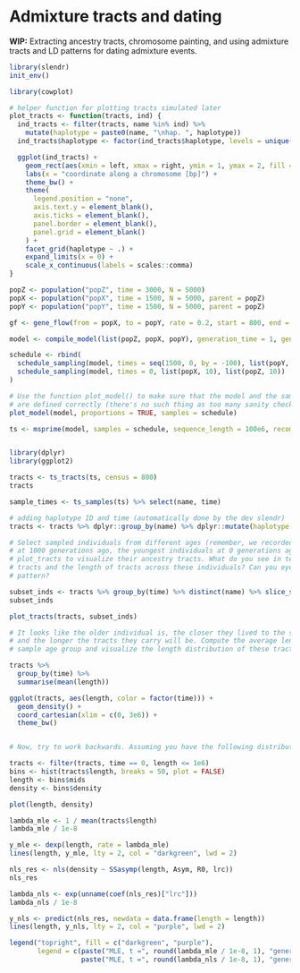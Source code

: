 # Admixture tracts and dating

**WIP:** Extracting ancestry tracts, chromosome painting, and using
admixture tracts and LD patterns for dating admixture events.

```r
library(slendr)
init_env()

library(cowplot)

# helper function for plotting tracts simulated later
plot_tracts <- function(tracts, ind) {
  ind_tracts <- filter(tracts, name %in% ind) %>%
    mutate(haplotype = paste0(name, "\nhap. ", haplotype))
  ind_tracts$haplotype <- factor(ind_tracts$haplotype, levels = unique(ind_tracts$haplotype[order(ind_tracts$node_id)]))

  ggplot(ind_tracts) +
    geom_rect(aes(xmin = left, xmax = right, ymin = 1, ymax = 2, fill = name), linewidth = 1) +
    labs(x = "coordinate along a chromosome [bp]") +
    theme_bw() +
    theme(
      legend.position = "none",
      axis.text.y = element_blank(),
      axis.ticks = element_blank(),
      panel.border = element_blank(),
      panel.grid = element_blank()
    ) +
    facet_grid(haplotype ~ .) +
    expand_limits(x = 0) +
    scale_x_continuous(labels = scales::comma)
}

popZ <- population("popZ", time = 3000, N = 5000)
popX <- population("popX", time = 1500, N = 5000, parent = popZ)
popY <- population("popY", time = 1500, N = 5000, parent = popZ)

gf <- gene_flow(from = popX, to = popY, rate = 0.2, start = 800, end = 799)

model <- compile_model(list(popZ, popX, popY), generation_time = 1, gene_flow = gf)

schedule <- rbind(
  schedule_sampling(model, times = seq(1500, 0, by = -100), list(popY, 50)),
  schedule_sampling(model, times = 0, list(popX, 10), list(popZ, 10))
)

# Use the function plot_model() to make sure that the model and the sampling schedule
# are defined correctly (there's no such thing as too many sanity checks when doing research)
plot_model(model, proportions = TRUE, samples = schedule)

ts <- msprime(model, samples = schedule, sequence_length = 100e6, recombination_rate = 1e-8)


library(dplyr)
library(ggplot2)

tracts <- ts_tracts(ts, census = 800)
tracts

sample_times <- ts_samples(ts) %>% select(name, time)

# adding haplotype ID and time (automatically done by the dev slendr)
tracts <- tracts %>% dplyr::group_by(name) %>% dplyr::mutate(haplotype = dplyr::dense_rank(node_id)) %>% dplyr::ungroup() %>% inner_join(sample_times) 

# Select sampled individuals from different ages (remember, we recorded oldest individuals
# at 1000 generations ago, the youngest individuals at 0 generations ago). Use the function
# plot_tracts to visualize their ancestry tracts. What do you see in terms of the number of
# tracts and the length of tracts across these individuals? Can you eyeball some distinctive
# pattern?

subset_inds <- tracts %>% group_by(time) %>% distinct(name) %>% slice_sample(n = 1) %>% pull(name)
subset_inds

plot_tracts(tracts, subset_inds)

# It looks like the older individual is, the closer they lived to the start of the admixture event,
# and the longer the tracts they carry will be. Compute the average length of a ancestry tracts in each
# sample age group and visualize the length distribution of these tracts based on their age:

tracts %>%
  group_by(time) %>%
  summarise(mean(length))

ggplot(tracts, aes(length, color = factor(time))) +
  geom_density() +
  coord_cartesian(xlim = c(0, 3e6)) +
  theme_bw()


# Now, try to work backwards. Assuming you have the following distribution of tract lengths...

tracts <- filter(tracts, time == 0, length <= 1e6)
bins <- hist(tracts$length, breaks = 50, plot = FALSE)
length <- bins$mids
density <- bins$density

plot(length, density)

lambda_mle <- 1 / mean(tracts$length)
lambda_mle / 1e-8

y_mle <- dexp(length, rate = lambda_mle)
lines(length, y_mle, lty = 2, col = "darkgreen", lwd = 2)

nls_res <- nls(density ~ SSasymp(length, Asym, R0, lrc))
nls_res

lambda_nls <- exp(unname(coef(nls_res)["lrc"]))
lambda_nls / 1e-8

y_nls <- predict(nls_res, newdata = data.frame(length = length))
lines(length, y_nls, lty = 2, col = "purple", lwd = 2)

legend("topright", fill = c("darkgreen", "purple"),
       legend = c(paste("MLE, t =", round(lambda_mle / 1e-8, 1), "generations ago"),
                  paste("MLE, t =", round(lambda_nls / 1e-8, 1), "generations ago")))

```




